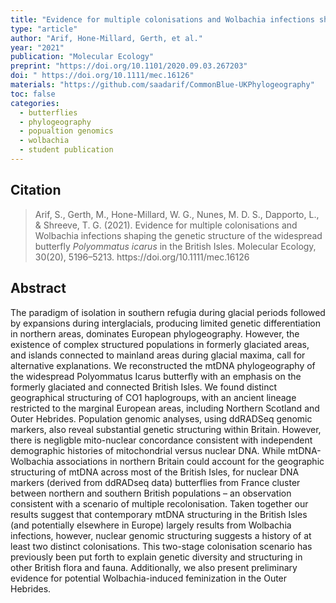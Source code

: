 ```yaml
---
title: "Evidence for multiple colonisations and Wolbachia infections shaping the genetic structure of the widespread butterfly <em>Polyommatus icarus</em> in the British Isles"
type: "article"
author: "Arif, Hone-Millard, Gerth, et al."
year: "2021"
publication: "Molecular Ecology"
preprint: "https://doi.org/10.1101/2020.09.03.267203"
doi: " https://doi.org/10.1111/mec.16126"
materials: "https://github.com/saadarif/CommonBlue-UKPhylogeography"
toc: false
categories:
  - butterflies
  - phylogeography
  - popualtion genomics
  - wolbachia
  - student publication
---
```


## Citation

> Arif, S., Gerth, M., Hone-Millard, W. G., Nunes, M. D. S., Dapporto, L., & Shreeve, T. G. (2021). Evidence for multiple colonisations and Wolbachia infections shaping the genetic structure of the widespread butterfly *Polyommatus icarus* in the British Isles. Molecular Ecology, 30(20), 5196–5213. https://doi.org/10.1111/mec.16126

## Abstract

The paradigm of isolation in southern refugia during glacial periods followed by expansions during interglacials, producing limited genetic differentiation in northern areas, dominates European phylogeography. However, the existence of complex structured populations in formerly glaciated areas, and islands connected to mainland areas during glacial maxima, call for alternative explanations. We reconstructed the mtDNA phylogeography of the widespread Polyommatus Icarus butterfly with an emphasis on the formerly glaciated and connected British Isles. We found distinct geographical structuring of CO1 haplogroups, with an ancient lineage restricted to the marginal European areas, including Northern Scotland and Outer Hebrides. Population genomic analyses, using ddRADSeq genomic markers, also reveal substantial genetic structuring within Britain. However, there is negligble mito-nuclear concordance consistent with independent demographic histories of mitochondrial versus nuclear DNA. While mtDNA-Wolbachia associations in northern Britain could account for the geographic structuring of mtDNA across most of the British Isles, for nuclear DNA markers (derived from ddRADseq data) butterflies from France cluster between northern and southern British populations – an observation consistent with a scenario of multiple recolonisation. Taken together our results suggest that contemporary mtDNA structuring in the British Isles (and potentially elsewhere in Europe) largely results from Wolbachia infections, however, nuclear genomic structuring suggests a history of at least two distinct colonisations. This two-stage colonisation scenario has previously been put forth to explain genetic diversity and structuring in other British flora and fauna. Additionally, we also present preliminary evidence for potential Wolbachia-induced feminization in the Outer Hebrides.
